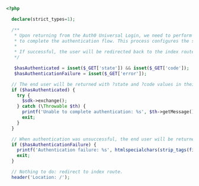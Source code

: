 ```php callback.php lines 
<?php

  declare(strict_types=1);

  /**
   * Upon returning from the Auth0 Universal Login, we need to perform a code exchange using the `exchange()` method
   * to complete the authentication flow. This process configures the session for use by the application.
   *
   * If successful, the user will be redirected back to the index route.
   */

   $hasAuthenticated = isset($_GET['state']) && isset($_GET['code']);
   $hasAuthenticationFailure = isset($_GET['error']);

  // The end user will be returned with ?state and ?code values in their request, when successful.
  if ($hasAuthenticated) {
    try {
      $sdk->exchange();
    } catch (\Throwable $th) {
      printf('Unable to complete authentication: %s', $th->getMessage());
      exit;
    }
  }

  // When authentication was unsuccessful, the end user will be returned with an ?error in their request.
  if ($hasAuthenticationFailure) {
    printf('Authentication failure: %s', htmlspecialchars(strip_tags(filter_input(INPUT_GET, 'error'))));
    exit;
  }

  // Nothing to do: redirect to index route.
  header('Location: /');
```
